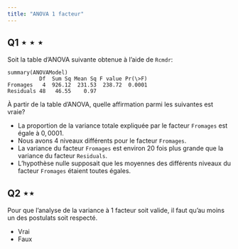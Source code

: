```yaml
---
title: "ANOVA 1 facteur"
---
```


## Q1 $\star \star \star$

Soit la table d'ANOVA suivante obtenue à l'aide de $\texttt{Rcmdr}$:

````verbatim
summary(ANOVAModel) 
          Df  Sum Sq Mean Sq F value Pr(\>F) 
Fromages   4  926.12  231.53  238.72  0.0001 
Residuals 48   46.55    0.97
````

À partir de la table d'ANOVA, quelle affirmation parmi les suivantes est vraie?

+ La proportion de la variance totale expliquée par le facteur $\texttt{Fromages}$ est égale à $0,0001$. 
+ Nous avons 4 niveaux différents pour le facteur $\texttt{Fromages}$.
+ La variance du facteur $\texttt{Fromages}$ est environ 20 fois plus grande que la variance du facteur $\texttt{Residuals}$.
+ L'hypothèse nulle supposait que les moyennes des différents niveaux du facteur $\texttt{Fromages}$ étaient toutes égales.

## Q2 $\star \star$

Pour que l'analyse de la variance à 1 facteur soit valide, il faut qu'au moins un des postulats soit respecté.

+ Vrai
+ Faux
